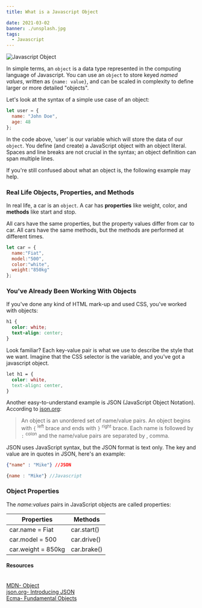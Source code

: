 ```yaml
---
title: What is a Javascript Object

date: 2021-03-02
banner: ./unsplash.jpg
tags:
  - Javascript
---
```


![Javascript Object](./unsplash.jpg)

In simple terms, an ```object``` is a data type represented in the computing language of Javascript. You can use an  ```object```  to store keyed <em>named values</em>, written as ```{name: value}```, and can be scaled in complexity to define larger or more detailed "objects".


Let's look at the syntax of a simple use case of an object: 


```javascript
let user = { 
  name: "John Doe",
  age: 48
};
```

In the code above, 'user' is our variable which will store the data of our ```object```. 
You define (and create) a JavaScript object with an object literal. Spaces and line breaks are not crucial in the syntax; an object definition can span multiple lines.

If you're still confused about what an object is, the following example may help. 


### Real Life Objects, Properties, and Methods

In real life, a car is an ```object```. A car has <strong>properties</strong> like weight, color, and <strong>methods</strong> like start and stop.

All cars have the same properties, but the property values differ from car to car. All cars have the same methods, but the methods are performed at different times.

```javascript
let car = {
  name:"Fiat",
  model:"500",
  color:"white",
  weight:"850kg"
};
```

### You've Already Been Working With Objects

If you've done any kind of HTML mark-up and used CSS, you've worked with objects:

```css
h1 {
  color: white;
  text-align: center;
}
```

Look familiar? Each key-value pair is what we use to describe the style that we want. Imagine that the CSS selector is the variable, and you've got a javascript object.

```css
let h1 = {
  color: white,
  text-align: center,
}
```

Another easy-to-understand example is JSON (JavaScript Object Notation). According to [json.org](https://www.json.org/json-en.html 'Introducing JSON'):

> An object is an unordered set of name/value pairs. An object begins with `{` <sup>left</sup> brace and ends with `}` <sup>right</sup> brace. Each name is followed by `:` <sup>colon</sup> and the name/value pairs are separated by , comma.

JSON uses JavaScript syntax, but the JSON format is text only. The key and value are in quotes in JSON, here's an example:

```json
{"name" : "Mike"} //JSON
```
```javascript
{name : "Mike"} //Javascript
```

### Object Properties

The <em>name:values</em> pairs in JavaScript objects are called properties:


<Table>
  <Thead>
      <Tr>
          <Th>
            Properties
          </Th>
          <Th>
            Methods
          </Th>
      </Tr>
    </Thead>
    <Tbody>
      <Tr>
          <Td>
         car.name = Fiat
          </Td>
          <Td>
          car.start()
          </Td>
      </Tr>
      <Tr>
          <Td>
          car.model = 500
          </Td>
          <Td>
          car.drive()
          </Td>
      </Tr>
      <Tr>
          <Td>
          car.weight = 850kg
          </Td>
          <Td>
          car.brake()
          </Td>
      </Tr>
    </Tbody>
</Table>
<Card>
<h4>Resources</h4>
<br />
<a className="footnote" href="https://developer.mozilla.org/en-US/docs/Web/JavaScript/Reference/Global_Objects/Object">MDN- Object</a><br />
<a className="footnote" href="https://www.json.org/json-en.html">json.org- Introducing JSON</a><br />
<a className="footnote" href="https://tc39.es/ecma262/#sec-fundamental-objects">Ecma- Fundamental Objects</a><br />

</Card>
